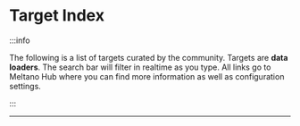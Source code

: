 
# Target Index

:::info

The following is a list of targets curated by the community. Targets are **data loaders**. The search bar will filter
in realtime as you type. All links go to Meltano Hub where you can find more information as well as configuration settings.

:::

___

<PluginIndex type="loaders" />
